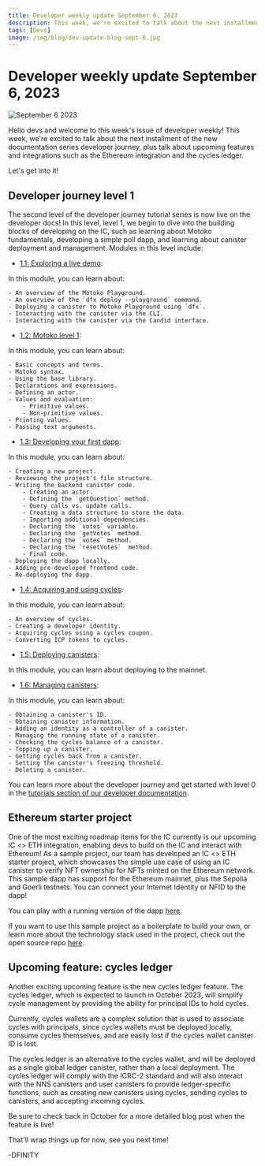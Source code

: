 ```yaml
---
title: Developer weekly update September 6, 2023
description: This week, we're excited to talk about the next installment of the new documentation series developer journey, plus talk about upcoming features and integrations such as the Ethereum integration and the cycles ledger.
tags: [Devs]
image: /img/blog/dev-update-blog-sept-6.jpg
---
```


# Developer weekly update September 6, 2023

![September 6 2023](../../static/img/blog/dev-update-blog-sept-6.jpg)

Hello devs and welcome to this week's issue of developer weekly! This week, we're excited to talk about the next installment of the new documentation series developer journey, plus talk about upcoming features and integrations such as the Ethereum integration and the cycles ledger.

Let's get into it! 

## Developer journey level 1

The second level of the developer journey tutorial series is now live on the developer docs! In this level, level 1, we begin to dive into the building blocks of developing on the IC, such as learning about Motoko fundamentals, developing a simple poll dapp, and learning about canister deployment and management. Modules in this level include:

- [1.1: Exploring a live demo](https://internetcomputer.org/docs/current/tutorials/developer-journey/level-1/1.1-live-demo):

In this module, you can learn about:

    - An overview of the Motoko Playground.
    - An overview of the `dfx deploy --playground` command.
    - Deploying a canister to Motoko Playground using `dfx`.
    - Interacting with the canister via the CLI.
    - Interacting with the canister via the Candid interface.

- [1.2: Motoko level 1](https://internetcomputer.org/docs/current/tutorials/developer-journey/level-1/1.2-motoko-lvl1):

In this module, you can learn about:

    - Basic concepts and terms.
    - Motoko syntax.
    - Using the base library.
    - Declarations and expressions.
    - Defining an actor.
    - Values and evaluation:
        - Primitive values.
        - Non-primitive values.
    - Printing values.
    - Passing text arguments.

- [1.3: Developing your first dapp](https://internetcomputer.org/docs/current/tutorials/developer-journey/level-1/1.3-first-dapp): 

In this module, you can learn about:

    - Creating a new project.
    - Reviewing the project's file structure.
    - Writing the backend canister code.
        - Creating an actor.
        - Defining the `getQuestion` method.
        - Query calls vs. update calls.
        - Creating a data structure to store the data.
        - Importing additional dependencies.
        - Declaring the `votes` variable.
        - Declaring the `getVotes` method.
        - Declaring the `votes` method.
        - Declaring the `resetVotes`  method.
        - Final code.
    - Deploying the dapp locally.
    - Adding pre-developed frontend code.
    - Re-deploying the dapp.

- [1.4: Acquiring and using cycles](https://internetcomputer.org/docs/current/tutorials/developer-journey/level-1/1.4-using-cycles):

In this module, you can learn about:

    - An overview of cycles.
    - Creating a developer identity.
    - Acquiring cycles using a cycles coupon.
    - Converting ICP tokens to cycles.

- [1.5: Deploying canisters](https://internetcomputer.org/docs/current/tutorials/developer-journey/level-1/1.5-deploying-canisters): 

In this module, you can learn about deploying to the mainnet.

- [1.6: Managing canisters](https://internetcomputer.org/docs/current/tutorials/developer-journey/level-1/1.6-managing-canisters): 

In this module, you can learn about:

    - Obtaining a canister's ID.
    - Obtaining canister information.
    - Adding an identity as a controller of a canister.
    - Managing the running state of a canister.
    - Checking the cycles balance of a canister.
    - Topping up a canister.
    - Getting cycles back from a canister.
    - Setting the canister's freezing threshold.
    - Deleting a canister.

You can learn more about the developer journey and get started with level 0 in the [tutorials section of our developer documentation](https://internetcomputer.org/docs/current/tutorials/developer-journey/index).

## Ethereum starter project

One of the most exciting roadmap items for the IC currently is our upcoming IC <> ETH integration, enabling devs to build on the IC and interact with Ethereum! As a sample project, our team has developed an IC <> ETH starter project, which showcases the simple use case of using an IC canister to verify NFT ownership for NFTs minted on the Ethereum network. This sample dapp has support for the Ethereum mainnet, plus the Sepolia and Goerli testnets. You can connect your Internet Identity or NFID to the dapp!

You can play with a running version of the dapp [here](https://xm3ir-rqaaa-aaaap-abhqq-cai.icp0.io/).

If you want to use this sample project as a boilerplate to build your own, or learn more about the technology stack used in the project, check out the open source repo [here](https://github.com/dfinity/ic-eth-starter).


## Upcoming feature: cycles ledger

Another exciting upcoming feature is the new cycles ledger feature. The cycles ledger, which is expected to launch in October 2023, will simplify cycle management by providing the ability for principal IDs to hold cycles. 

Currently, cycles wallets are a complex solution that is used to associate cycles with principals, since cycles wallets must be deployed locally, consume cycles themselves, and are easily lost if the cycles wallet canister ID is lost. 

The cycles ledger is an alternative to the cycles wallet, and will be deployed as a single global ledger canister, rather than a local deployment. The cycles ledger will comply with the ICRC-2 standard and will also interact with the NNS canisters and user canisters to provide ledger-specific functions, such as creating new canisters using cycles, sending cycles to canisters, and accepting incoming cycles. 

Be sure to check back in October for a more detailed blog post when the feature is live! 

That'll wrap things up for now, see you next time!

-DFINITY
